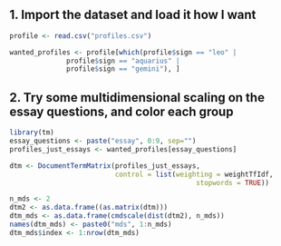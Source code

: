 ## 1. Import the dataset and load it how I want

```r
profile <- read.csv("profiles.csv")

wanted_profiles <- profile[which(profile$sign == "leo" |
              profile$sign == "aquarius" | 
              profile$sign == "gemini"), ]
```


## 2. Try some multidimensional scaling on the essay questions, and color each group

```r
library(tm)
essay_questions <- paste("essay", 0:9, sep="")
profiles_just_essays <- wanted_profiles[essay_questions]

dtm <- DocumentTermMatrix(profiles_just_essays, 
                          control = list(weighting = weightTfIdf, 
                                              stopwords = TRUE))

n_mds <- 2
dtm2 <- as.data.frame((as.matrix(dtm)))
dtm_mds <- as.data.frame(cmdscale(dist(dtm2), n_mds))
names(dtm_mds) <- paste0("mds", 1:n_mds)
dtm_mds$index <- 1:nrow(dtm_mds)

```

